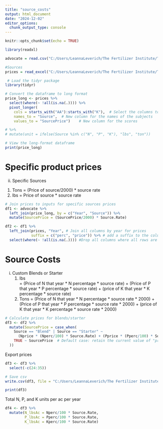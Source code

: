 ```yaml
---
title: "source_costs"
output: html_document
date: "2024-12-02"
editor_options: 
  chunk_output_type: console
---
```


```r
knitr::opts_chunk$set(echo = TRUE)
```


```r
library(readxl)

advocate = read.csv("C:/Users/LeannaLeverich/The Fertilizer Institute/TFI - Programs/Research/4R/4R Calculator/Leanna's Calculator/DE Inputs_Costs.csv")
```


```r
#Sources 
prices = read_excel("C:/Users/LeannaLeverich/The Fertilizer Institute/TFI - Programs/Research/4R/4R Calculator/Leanna's Calculator/FertilizerPrices_Dec2024.xlsx", sheet = 2)
```

```r
 # Load the tidyr package
library(tidyr)

# Convert the dataframe to long format
price_long <- prices %>%
  select(where(~ !all(is.na(.)))) %>% 
  pivot_longer(
    cols = starts_with("AA"):starts_with("K"),  # Select the columns to pivot
    names_to = "Source",  # New column for the names of the subjects
    values_to = "SourcePrice")    # New column for the scores 

# %>%
# mutate(unit = ifelse(Source %in% c("N", "P", "K"), "lbs", "ton"))

# View the long-format dataframe
print(price_long)
```



# Specific product prices 

ii.	Specific Sources
  1.	Tons
    = (Price of source/2000) * source rate 
  2.	lbs
    = Price of source * source rate

```r
# Join prices to inputs for specific sources prices 
df1 <- advocate %>%
  left_join(price_long, by = c("Year", "Source")) %>%
  mutate(SourcePrice = (SourcePrice/2000) * Source.Rate)

df2 <- df1 %>%
  left_join(prices, "Year", # Join all columns by year for prices 
            suffix = c("perc", "price")) %>% # add a suffix to the columns for the 2 dataframes being joined 
  select(where(~ !all(is.na(.)))) #Drop all columns where all rows are NA
```

# Source Costs 
i.	Custom Blends or Starter 
    1.	lbs  
      = (Price of N that year * N percentage * source rate) + (Price of P that year * P percentage * source rate) + (price         of K that year * K percentage * source rate)
    2.	Tons
      = (Price of N that year * N percentage * source rate * 2000) + (Price of P that year * P percentage * source rate *         2000) + (price of K that year * K percentage * source rate * 2000)

```r
# Calculate prices for blends/starter 
df3 <- df2 %>%
  mutate(SourcePrice = case_when(
    Source == "Blend" | Source == "Starter" ~ 
      (Nprice * (Nperc/100) * Source.Rate) + (Pprice * (Pperc/100) * Source.Rate) + (Kprice * (Kperc/100) * Source.Rate), 
    TRUE ~ SourcePrice  # Default case: retain the current value of "price"
  )) 

```

Export prices 
```r

df3 <- df3 %>%
  select(-c(24:35))

# Save csv
write.csv(df3, file = "C:/Users/LeannaLeverich/The Fertilizer Institute/TFI - Programs/Research/4R/4R Calculator/Leanna's Calculator/DE Inputs_Costs.csv", row.names = FALSE)

print(df3)
```

Total N, P, and K units per ac per year 

```r
df4 <- df3 %>%
  mutate(N_lbsAc = Nperc/100 * Source.Rate, 
         P_lbsAc = Pperc/100 * Source.Rate, 
         K_lbsAc = Kperc/100 * Source.Rate)
```


